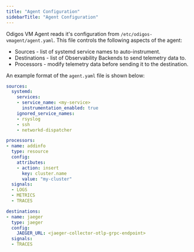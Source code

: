 ```yaml
---
title: "Agent Configuration"
sidebarTitle: "Agent Configuration"
---
```


Odigos VM Agent reads it's configuration from `/etc/odigos-vmagent/agent.yaml`. This file controls the following aspects of the agent:

- Sources - list of systemd service names to auto-instrument.
- Destinations - list of Observability Backends to send telemetry data to.
- Processors - modify telemetry data before sending it to the destination.

An example format of the `agent.yaml` file is shown below:

```yaml
sources:
  systemd:
    services:
    - service_name: <my-service>
      instrumentation_enabled: true
    ignored_service_names:
    - rsyslog
    - ssh
    - networkd-dispatcher

processors:
- name: addinfo
  type: resource
  config:
    attributes:
    - action: insert
      key: cluster.name
      value: "my-cluster"
  signals:
  - LOGS
  - METRICS
  - TRACES

destinations:
- name: jaeger
  type: jaeger
  config:
    JAEGER_URL: <jaeger-collector-otlp-grpc-endpoint>
  signals:
  - TRACES
```

